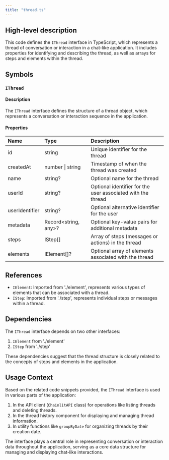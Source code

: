 ```yaml
---
title: "thread.ts"
---
```


## High-level description
This code defines the `IThread` interface in TypeScript, which represents a thread of conversation or interaction in a chat-like application. It includes properties for identifying and describing the thread, as well as arrays for steps and elements within the thread.

## Symbols

### `IThread`
#### Description
The `IThread` interface defines the structure of a thread object, which represents a conversation or interaction sequence in the application.

#### Properties
| Name | Type | Description |
|:-----|:-----|:------------|
| id | string | Unique identifier for the thread |
| createdAt | number \| string | Timestamp of when the thread was created |
| name | string? | Optional name for the thread |
| userId | string? | Optional identifier for the user associated with the thread |
| userIdentifier | string? | Optional alternative identifier for the user |
| metadata | Record&lt;string, any&gt;? | Optional key-value pairs for additional metadata |
| steps | IStep[] | Array of steps (messages or actions) in the thread |
| elements | IElement[]? | Optional array of elements associated with the thread |

## References
- `IElement`: Imported from './element', represents various types of elements that can be associated with a thread.
- `IStep`: Imported from './step', represents individual steps or messages within a thread.

## Dependencies
The `IThread` interface depends on two other interfaces:
1. `IElement` from './element'
2. `IStep` from './step'

These dependencies suggest that the thread structure is closely related to the concepts of steps and elements in the application.

## Usage Context
Based on the related code snippets provided, the `IThread` interface is used in various parts of the application:

1. In the API client (`ChainlitAPI` class) for operations like listing threads and deleting threads.
2. In the thread history component for displaying and managing thread information.
3. In utility functions like `groupByDate` for organizing threads by their creation date.

The interface plays a central role in representing conversation or interaction data throughout the application, serving as a core data structure for managing and displaying chat-like interactions.